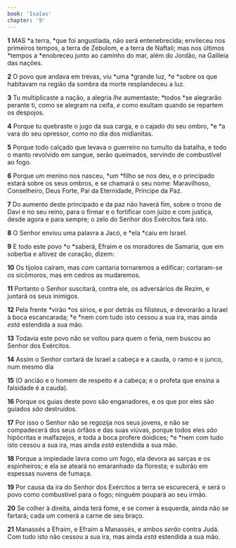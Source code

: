 ```yaml
---
book: 'Isaías'
chapter: '9'
---
```


**1** MAS *a terra, *que foi angustiada, não será entenebrecida; envileceu nos primeiros tempos, a terra de Zebulom, e a terra de Naftali; mas nos últimos *tempos a *enobreceu junto ao caminho do mar, além do Jordão, na Galileia das nações.

**2** O povo que andava em trevas, viu *uma *grande luz, *e *sobre os que habitavam na região da sombra da morte resplandeceu a luz.

**3** Tu multiplicaste a nação, a alegria _lhe_ aumentaste; *todos *se alegrarão perante ti, como se alegram na ceifa, _e_ como exultam quando se repartem os despojos.

**4** Porque tu quebraste o jugo da sua carga, e o cajado do seu ombro, *e *a vara do seu opressor, como no dia dos midianitas.

**5** Porque todo calçado que levava o guerreiro no tumulto da batalha, e todo o manto revolvido em sangue, serão queimados, servindo de combustível ao fogo.

**6** Porque _um_ menino nos nasceu, *um *filho se nos deu, e o principado estará sobre os seus ombros, e se chamará o seu nome: Maravilhoso, Conselheiro, Deus Forte, Pai da Eternidade, Príncipe da Paz.

**7** Do aumento deste principado e da paz não haverá fim, sobre o trono de Davi e no seu reino, para o firmar e o fortificar com juízo e com justiça, desde agora e para sempre; o zelo do Senhor dos Exércitos fará isto.

**8** O Senhor enviou uma palavra a Jacó, e *ela *caiu em Israel.

**9** E todo este povo *o *saberá, Efraim e os moradores de Samaria, que em soberba e altivez de coração, dizem:

**10** Os tijolos caíram, mas _com_ cantaria tornaremos a edificar; cortaram-se os sicômoros, mas em cedros as mudaremos.

**11** Portanto o Senhor suscitará, contra ele, os adversários de Rezim, e juntará os seus inimigos.

**12** Pela frente *virão *os sírios, e por detrás os filisteus, e devorarão a Israel à boca escancarada; *e *nem com tudo isto cessou a sua ira, mas ainda _está_ estendida a sua mão.

**13** Todavia este povo não se voltou para quem o feria, nem buscou ao Senhor dos Exércitos.

**14** Assim o Senhor cortará de Israel a cabeça e a cauda, o ramo e o junco, num mesmo dia

**15** (O ancião e o homem de respeito é a cabeça; e o profeta que ensina a falsidade é a cauda).

**16** Porque os guias deste povo são enganadores, e os que por eles são guiados _são_ destruídos.

**17** Por isso o Senhor não se regozija nos seus jovens, e não se compadecerá dos seus órfãos e das suas viúvas, porque todos eles _são_ hipócritas e malfazejos, e toda a boca profere doidices; *e *nem com tudo isto cessou a sua ira, mas ainda _está_ estendida a sua mão.

**18** Porque a impiedade lavra como um fogo, ela devora as sarças e os espinheiros; e ela se ateará no emaranhado da floresta; e subirão em espessas nuvens de fumaça.

**19** Por causa da ira do Senhor dos Exércitos a terra se escurecerá, e será o povo como combustível para o fogo; ninguém poupará ao seu irmão.

**20** Se colher à direita, ainda terá fome, e se comer à esquerda, ainda não se fartará; cada um comerá a carne de seu braço.

**21** Manassés a Efraim, e Efraim a Manassés, e ambos _serão_ contra Judá. Com tudo isto não cessou a sua ira, mas ainda _está_ estendida a sua mão.
